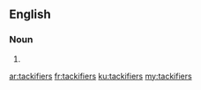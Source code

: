 ==English==

===Noun===
{{head|en|plural}}

# {{plural of|tackifier|lang=en}}

[[ar:tackifiers]]
[[fr:tackifiers]]
[[ku:tackifiers]]
[[my:tackifiers]]